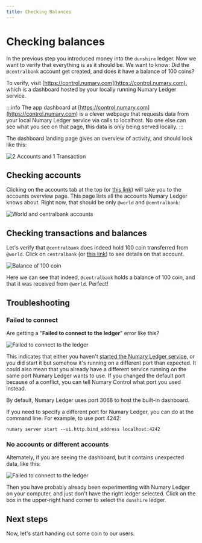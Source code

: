 ```yaml
---
title: Checking Balances
---
```


# Checking balances

In the previous step you introduced money into the `dunshire` ledger. Now we want to verify that everything is as it should be. We want to know: Did the `@centralbank` account get created, and does it have a balance of 100 coins?

To verify, visit [https://control.numary.com](https://control.numary.com), which is a dashboard hosted by your locally running Numary Ledger service.

:::info
The app dashboard at [https://control.numary.com](https://control.numary.com) is a clever webpage that requests data from your local Numary Ledger service via calls to localhost. No one else can see what you see on that page, this data is only being served locally.
:::

The dashboard landing page gives an overview of activity, and should look like this:

![2 Accounts and 1 Transaction](dashboard.png)

## Checking accounts

Clicking on the accounts tab at the top (or [this link](https://control.numary.com/accounts)) will take you to the accounts overview page. This page lists all the accounts Numary Ledger knows about. Right now, that should be only `@world` and `@centralbank`:

![World and centralbank accounts](accounts.png)

## Checking transactions and balances

Let's verify that `@centralbank` does indeed hold 100 coin transferred from `@world`. Click on `centralbank` (or [this link](https://control.numary.com/accounts/centralbank)) to see details on that account.

![Balance of 100 coin](centralbank.png)

Here we can see that indeed, `@centralbank` holds a balance of 100 coin, and that it was received from `@world`. Perfect!

## Troubleshooting

### Failed to connect

Are getting a "**Failed to connect to the ledger**" error like this?

![Failed to connect to the ledger](dashboard404.png)

This indicates that either you haven't [started the Numary Ledger service](start-the-server), or you did start it but somehow it's running on a different port than expected. It could also mean that you already have a different service running on the same port Numary Ledger wants to use. If you changed the default port because of a conflict, you can tell Numary Control what port you used instead.

By default, Numary Ledger uses port 3068 to host the built-in dashboard.

If you need to specify a different port for Numary Ledger, you can do at the command line. For example, to use port 4242:

```shell
numary server start --ui.http.bind_address localhost:4242
```

### No accounts or different accounts

Alternately, if you are seeing the dashboard, but it contains unexpected data, like this:

![Failed to connect to the ledger](dashboard404.png)

Then you have probably already been experimenting with Numary Ledger on your computer, and just don't have the right ledger selected. Click on the box in the upper-right hand corner to select the `dunshire` ledger.

## Next steps

Now, let's start handing out some coin to our users.